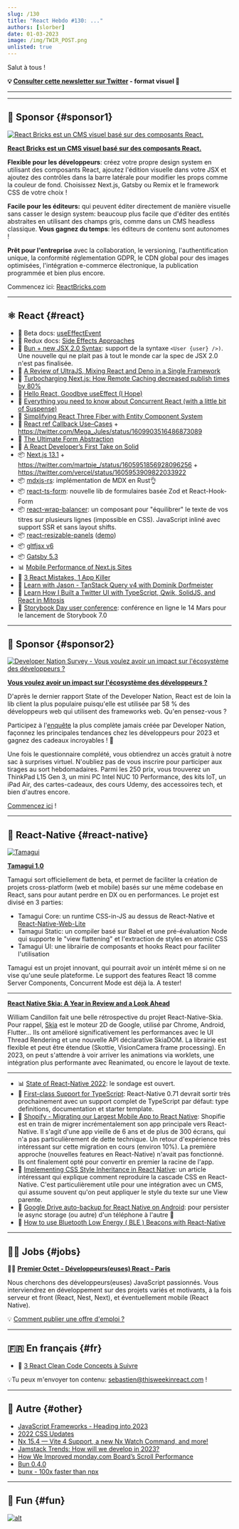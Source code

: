 ```yaml
---
slug: /130
title: "React Hebdo #130: ..."
authors: [slorber]
date: 01-03-2023
image: /img/TWIR_POST.png
unlisted: true
---
```


Salut à tous !

<Todo />

<!-- truncate -->

**💡 [Consulter cette newsletter sur Twitter](https://slo.im/thread) - format visuel 🎨**

---


<Support />

---

## 💸 Sponsor {#sponsor1}

[![React Bricks est un CMS visuel basé sur des composants React.](/emails/issues/128/reactbricks.png)](https://reactbricks.com/?utm_source=this_week_in_react)

**[React Bricks est un CMS visuel basé sur des composants React.](https://reactbricks.com/?utm_source=this_week_in_react)**

**Flexible pour les développeurs**: créez votre propre design system en utilisant des composants React, ajoutez l'édition visuelle dans votre JSX et ajoutez des contrôles dans la barre latérale pour modifier les props comme la couleur de fond. Choisissez Next.js, Gatsby ou Remix et le framework CSS de votre choix !

**Facile pour les éditeurs:** qui peuvent éditer directement de manière visuelle sans casser le design system: beaucoup plus facile que d'éditer des entités abstraites en utilisant des champs gris, comme dans un CMS headless classique. **Vous gagnez du temps**: les éditeurs de contenu sont autonomes !

**Prêt pour l'entreprise** avec la collaboration, le versioning, l'authentification unique, la conformité réglementation GDPR, le CDN global pour des images optimisées, l'intégration e-commerce électronique, la publication programmée et bien plus encore.

Commencez ici: [ReactBricks.com](https://reactbricks.com/?utm_source=this_week_in_react)

---

## ⚛️ React {#react}

- 📖 Beta docs: [useEffectEvent](https://beta.reactjs.org/learn/separating-events-from-effects#declaring-an-effect-event)
- 📖 Redux docs: [Side Effects Approaches](https://twitter.com/acemarke/status/1607869290715222016)
- 🤔 [Bun + new JSX 2.0 Syntax](https://twitter.com/jarredsumner/status/1609025481684422659): support de la syntaxe `<User {user} />)`. Une nouvelle qui ne plait pas à tout le monde car la spec de JSX 2.0 n'est pas finalisée.
- 📜 [A Review of UltraJS, Mixing React and Deno in a Single Framework](https://blog.bitsrc.io/a-review-of-ultrajs-mixing-react-and-deno-in-a-single-framework-8e4dd41ea076)
- 📜 [Turbocharging Next.js: How Remote Caching decreased publish times by 80%](https://vercel.com/blog/turborepo-remote-cache-nextjs-publish-times-80-percent)
- 📜 [Hello React, Goodbye useEffect (I Hope)](https://blog.imam.dev/post/hello-react-18-goodbye-useffect)
- 📜 [Everything you need to know about Concurrent React (with a little bit of Suspense)](https://blog.codeminer42.com/everything-you-need-to-know-about-concurrent-react-with-a-little-bit-of-suspense/)
- 📜 [Simplifying React Three Fiber with Entity Component System](https://douges.dev/blog/simplifying-r3f-with-ecs)
- 📜 [React ref Callback Use–Cases](https://julesblom.com/writing/ref-callback-use-cases) + https://twitter.com/Mega_Jules/status/1609903516486873089
- 📜 [The Ultimate Form Abstraction](https://www.brendonovich.dev/blog/the-ultimate-form-abstraction)
- 📜 [A React Developer’s First Take on Solid](https://jakelazaroff.com/words/a-react-developers-first-take-on-solid/)
- 📦 [Next.js 13.1](https://nextjs.org/blog/next-13-1) + https://twitter.com/martpie_/status/1605951856928096256 + https://twitter.com/vercel/status/1605953909822033922
- 📦 [mdxjs-rs](https://github.com/wooorm/mdxjs-rs): implémentation de MDX en Rust👌
- 📦 [react-ts-form](https://github.com/iway1/react-ts-form): nouvelle lib de formulaires basée Zod et React-Hook-Form
- 📦 [react-wrap-balancer](https://github.com/shuding/react-wrap-balancer): un composant pour "équilibrer" le texte de vos titres sur plusieurs lignes (impossible en CSS). JavaScript inliné avec support SSR et sans layout shifts.
- 📦 [react-resizable-panels](https://github.com/bvaughn/react-resizable-panels) ([demo](https://twitter.com/brian_d_vaughn/status/1605751430542925827))
- 📦 [gltfjsx v6](https://twitter.com/0xca0a/status/1605566666066124802)
- 📦 [Gatsby 5.3](https://www.gatsbyjs.com/docs/reference/release-notes/v5.3/)
- 📊 [Mobile Performance of Next.js Sites](https://calendar.perfplanet.com/2022/mobile-performance-of-next-js-sites/)
- 🎥 [3 React Mistakes, 1 App Killer](https://www.youtube.com/watch?v=QuLfCUh-iwI)
- 🎥 [Learn with Jason - TanStack Query v4 with Dominik Dorfmeister](https://www.learnwithjason.dev/tanstack-query-v4)
- 🎥 [Learn How I Built a Twitter UI with TypeScript, Qwik, SolidJS, and React in Mitosis](https://www.youtube.com/watch?v=07UW3REM6k8)
- 👥 [Storybook Day user conference](https://storybook.js.org/blog/storybook-day/): conférence en ligne le 14 Mars pour le lancement de Storybook 7.0
  <SubscribeFormEmbed />

---

## 💸 Sponsor {#sponsor2}

[![Developer Nation Survey - Vous voulez avoir un impact sur l'écosystème des développeurs ?](/emails/issues/128/dn-survey.png)](https://developereconomics.net/?member_id=thisweekinreact)

**[Vous voulez avoir un impact sur l'écosystème des développeurs ?](https://developereconomics.net/?member_id=thisweekinreact)**

D'après le dernier rapport State of the Developer Nation, React est de loin la lib client la plus populaire puisqu'elle est utilisée par 58 % des développeurs web qui utilisent des frameworks web. Qu'en pensez-vous ?

Participez à l'[enquête](https://developereconomics.net/?member_id=thisweekinreact) la plus complète jamais créée par Developer Nation, façonnez les principales tendances chez les développeurs pour 2023 et gagnez des cadeaux incroyables ! 🎁

Une fois le questionnaire complété, vous obtiendrez un accès gratuit à notre sac à surprises virtuel. N'oubliez pas de vous inscrire pour participer aux tirages au sort hebdomadaires. Parmi les 250 prix, vous trouverez un ThinkPad L15 Gen 3, un mini PC Intel NUC 10 Performance, des kits IoT, un iPad Air, des cartes-cadeaux, des cours Udemy, des accessoires tech, et bien d'autres encore.

[Commencez ici](https://developereconomics.net/?member_id=thisweekinreact) !

---

## 📱 React-Native {#react-native}

[![Tamagui](/emails/issues/130/tamagui.jpg)](https://tamagui.dev/blog/version-one)

**[Tamagui 1.0](https://tamagui.dev/blog/version-one)**

Tamagui sort officiellement de beta, et permet de faciliter la création de projets cross-platform (web et mobile) basés sur une même codebase en React, sans pour autant perdre en DX ou en performances. Le projet est divisé en 3 parties:

- Tamagui Core: un runtime CSS-in-JS au dessus de React-Native et [React-Native-Web-Lite](https://www.npmjs.com/package/react-native-web-lite)
- Tamagui Static: un compiler basé sur Babel et une pré-évaluation Node qui supporte le "view flattening" et l'extraction de styles en atomic CSS
- Tamagui UI: une librairie de composants et hooks React pour faciliter l'utilisation

Tamagui est un projet innovant, qui pourrait avoir un intérêt même si on ne vise qu'une seule plateforme. Le support des features React 18 comme Server Components, Concurrent Mode est déjà la. A tester!

---

**[React Native Skia: A Year in Review and a Look Ahead](https://shopify.engineering/react-native-skia-2022)**

William Candillon fait une belle rétrospective du projet React-Native-Skia. Pour rappel, [Skia](https://skia.org/) est le moteur 2D de Google, utilisé par Chrome, Android, Flutter... Ils ont amélioré significativement les performances avec le UI Thread Rendering et une nouvelle API déclarative SkiaDOM. La librairie est flexible et peut être étendue (Skottie, VisionCamera frame processing). En 2023, on peut s'attendre à voir arriver les animations via worklets, une intégration plus performante avec Reanimated, ou encore le layout de texte.

---

- 📊 [State of React-Native 2022](https://twitter.com/swmansion/status/1605957585684799493): le sondage est ouvert.
- 📜 [First-class Support for TypeScript](https://reactnative.dev/blog/2023/01/03/typescript-first): React-Native 0.71 devrait sortir très prochainement avec un support complet de TypeScript par défaut: type definitions, documentation et starter template.
- 📜 [Shopify - Migrating our Largest Mobile App to React Native](https://shopify.engineering/migrating-our-largest-mobile-app-to-react-native): Shopifie est en train de migrer incrémentalement son app principale vers React-Native. Il s'agit d'une app vieille de 6 ans et de plus de 300 écrans, qui n'a pas particulièrement de dette technique. Un retour d'expérience très intéressant sur cette migration en cours (environ 10%). La première approche (nouvelles features en React-Native) n'avait pas fonctionné. Ils ont finalement opté pour convertir en premier la racine de l'app.
- 📜 [Implementing CSS Style Inheritance in React Native](https://www.builder.io/blog/implementing-css-style-inheritance-in-react-native): un article intéressant qui explique comment reproduire la cascade CSS en React-Native. C'est particulièrement utile pour une intégration avec un CMS, qui assume souvent qu'on peut appliquer le style du texte sur une View parente.
- 📜 [Google Drive auto-backup for React Native on Android](https://dev.to/retyui/google-drive-auto-backup-for-react-native-on-android-254a): pour persister le async storage (ou autre) d'un téléphone à l'autre 🤔
- 🎥 [How to use Bluetooth Low Energy ( BLE ) Beacons with React-Native](https://www.youtube.com/watch?v=1hYM_sdQcBU)

---

## 🧑‍💻 Jobs {#jobs}

🧑‍💼 [**Premier Octet - Développeurs(euses) React - Paris**](https://www.premieroctet.com/jobs)

Nous cherchons des développeurs(euses) JavaScript passionnés. Vous interviendrez en développement sur des projets variés et motivants, à la fois serveur et front (React, Nest, Next), et éventuellement mobile (React Native).

💡 [Comment publier une offre d'emploi ?](https://thisweekinreact.com/fr/sponsor)

---

## 🇫🇷 En français {#fr}

- 🎥 [3 React Clean Code Concepts à Suivre](https://www.youtube.com/watch?v=w6vFSOsQx7k)

💡Tu peux m'envoyer ton contenu: [sebastien@thisweekinreact.com](mailto:sebastien@thisweekinreact.com?subject=Contenu%20en%20fran%C3%A7ais) !

---

## 🔀 Autre {#other}

- [JavaScript Frameworks - Heading into 2023](https://dev.to/this-is-learning/javascript-frameworks-heading-into-2023-nln)
- [2022 CSS Updates](https://12daysofweb.dev/2022/2022-css-updates/)
- [Nx 15.4 — Vite 4 Support, a new Nx Watch Command, and more!](https://blog.nrwl.io/nx-15-4-vite-4-support-a-new-nx-watch-command-and-more-77cbf6c9a711)
- [Jamstack Trends: How will we develop in 2023?](https://www.netlify.com/blog/jamstack-trend-predictions-2023/)
- [How We Improved monday.com Board’s Scroll Performance](https://engineering.monday.com/how-we-improved-monday-com-boards-scroll-performance-a-case-study-on-boosting-fps-by-50/)
- [Bun 0.4.0](https://twitter.com/jarredsumner/status/1606345309050634240)
- [bunx - 100x faster than npx](https://twitter.com/jarredsumner/status/1606163655527059458)

---

## 🤭 Fun {#fun}

[![alt](/emails/issues/130/meme.jpg)](https://twitter.com/sebastienlorber/status/1610243388174991360)
